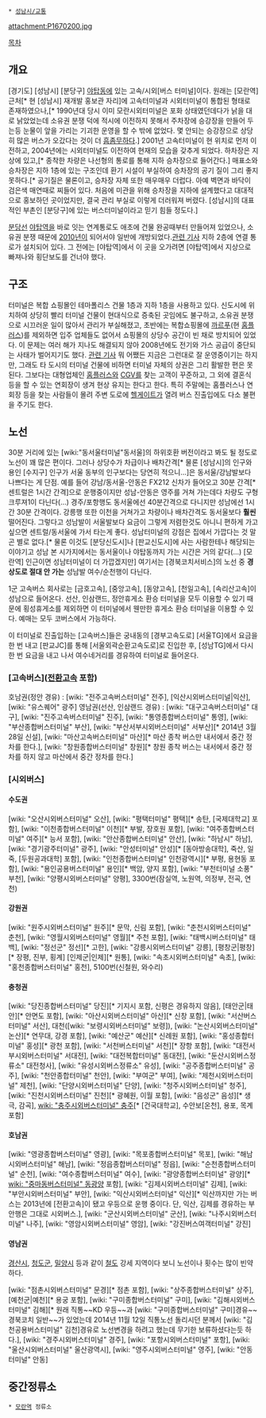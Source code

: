  * [[성남시/교통]]

attachment:P1670200.jpg

[[목차]]
== 개요 ==
[경기도] [성남시] [분당구] [[야탑]]동에 있는 고속/시외[버스 터미널]이다. 원래는 [모란역] 근처[* 현 [성남시] 재개발 홍보관 자리]에 고속터미널과 시외터미널이 통합된 형태로 존재하였으나,[* 1990년대 당시 이미 모란시외터미널은 포화 상태였던데다가 낡을 대로 낡았었는데 소유권 분쟁 덕에 적시에 이전하지 못해서 주차장에 승강장을 만들어 두는등 눈물이 앞을 가리는 기괴한 운영을 할 수 밖에 없었다. 몇 안되는 승강장으로 상당히 많은 버스가 오갔다는 것이 더 [[흠좀무]]하다.] 2001년 고속터미널이 현 위치로 먼저 이전하고, 2004년에는 시외터미널도 이전하여 현재의 모습을 갖추게 되었다. 하차장은 지상에 있고,[* 종착한 차량은 나선형의 통로를 통해 지하 승차장으로 들어간다.] 매표소와 승차장은 지하 1층에 있는 구조인데 환기 시설이 부실하여 승차장의 공기 질이 그리 좋지 못하다.[* 공기질은 물론이고, 승차장 자체 또한 매우매우 더럽다. 아예 벽면과 바닥이 검은색 매연때로 찌들어 있다. 처음에 미관을 위해 승차장을 지하에 설계했다고 대대적으로 홍보하던 곳이었지만, 결국 관리 부실로 이렇게 더러워져 버렸다. [성남시]의 대표적인 부촌인 [분당구]에 있는 버스터미널이라고 믿기 힘들 정도다.]

[[분당선]] [[야탑역]]을 바로 잇는 연계통로도 애초에 건물 완공때부터 만들어져 있었으나, 소유권 분쟁 때문에 [[2010년]]이 되어서야 일반에 개방되었다.[http://news.naver.com/main/read.nhn?mode=LSD&mid=sec&sid1=102&oid=001&aid=0003078362 관련 기사] 지하 2층에 연결 통로가 설치되어 있다. 그 전에는 [야탑역]에서 이 곳을 오가려면 [야탑역]에서 지상으로 빠져나와 횡단보도를 건너야 했다.

== 구조 ==
터미널은 복합 쇼핑몰인 테마폴리스 건물 1층과 지하 1층을 사용하고 있다. 신도시에 위치하여 상당히 빨리 터미널 건물이 현대식으로 증축된 곳임에도 불구하고, 소유권 분쟁으로 시끄러운 일이 많아서 관리가 부실해졌고, 초반에는 복합쇼핑몰에 [[까르푸]](현 [[홈플러스]])를 제외하면 입주 업체들도 없어서 쇼핑몰의 상당수 공간이 빈 채로 방치되어 있었다. 이 문제는 여러 해가 지나도 해결되지 않아 2008년에도 전기와 가스 공급이 중단되는 사태가 벌어지기도 했다. [http://news.naver.com/main/read.nhn?mode=LSD&mid=sec&sid1=103&oid=001&aid=0002070298 관련 기사] 뭐 어쨌든 지금은 그런대로 잘 운영중이기는 하지만, 그래도 타 도시의 터미널 건물에 비하면 터미널 자체의 상권은 그리 활발한 편은 못된다. 그보다는 대형업체인 [[홈플러스]]와 [[CGV]]를 찾는 고객이 꾸준하고, 그 외에 결혼식 등을 할 수 있는 연회장이 생겨 현상 유지는 한다고 한다. 특히 주말에는 홈플러스나 연회장 등을 찾는 사람들이 몰려 주변 도로에 [[헬게이트]]가 열려 버스 진출입에도 다소 불편을 주기도 한다.

== 노선 ==
30분 거리에 있는 [wiki:"동서울터미널"동서울]의 하위호환 버전이라고 봐도 될 정도로 노선이 꽤 많은 편이다. 그러나 상당수가 차급이나 배차간격[* 물론 [성남시]의 인구와 용인 [수지구] 인구가 서울 동부의 인구보다는 당연히 적으니...]은 동서울/강남발보다 나쁘다는 게 단점. 예를 들어 강남/동서울-안동은 FX212 신차가 들어오고 30분 간격[* 센트럴은 1시간 간격]으로 운행중이지만 성남-안동은 영주를 거쳐 가는데다 차량도 구형 크루져1이 다닌다(...) 경주/포항행도 동서울에선 40분간격으로 다니지만 성남에선 1시간 30분 간격이다. 강릉행 또한 이천을 거쳐가고 차량이나 배차간격도 동서울보다 '''훨씬''' 떨어진다. 그렇다고 성남발이 서울발보다 요금이 그렇게 저렴한것도 아니니 편하게 가고 싶으면 센트럴/동서울에 가서 타는게 좋다. 성남터미널의 강점은 집에서 가깝다는 것 말곤 별로 없다.[* 물론 이것도 [분당신도시]나 [판교신도시]에 사는 사람한테나 해당되는 이야기고 성남 본 시가지에서는 동서울이나 야탑동까지 가는 시간은 거의 같다(...) [모란역] 인근이면 성남터미널이 더 가깝겠지만] 여기서는 [경북코치서비스]의 노선 중 '''경상도로 절대 안 가는''' 성남발 여수/순천행이 다닌다.

1군 고속버스 회사로는 [금호고속], [중앙고속], [동양고속], [천일고속], [속리산고속]이 성남으로 들어온다. 선산, 인삼랜드, 정안휴게소 환승 터미널을 모두 이용할 수 있기 때문에 횡성휴게소를 제외하면 이 터미널에서 웬만한 휴게소 환승 터미널을 이용할 수 있다. 예매는 모두 코버스에서 가능하다.

이 터미널로 진출입하는 [고속버스]들은 궁내동의 [경부고속도로] [서울TG]에서 요금을 한 번 내고 [판교JC]를 통해 [서울외곽순환고속도로]로 진입한 후, [성남TG]에서 다시 한 번 요금을 내고 나서 여수네거리를 경유하여 터미널로 들어온다.
=== [고속버스]([[전환고속]] 포함) ===
호남권(정안 경유) : [wiki: "전주고속버스터미널" 전주], [익산시외버스터미널|익산], [wiki: "유스퀘어" 광주]
영남권(선산, 인삼랜드 경유) : [wiki: "대구고속버스터미널" 대구], [wiki: "진주고속버스터미널" 진주], [wiki: "통영종합버스터미널" 통영], [wiki: "부산종합버스터미널" 부산], [wiki: "부산서부시외버스터미널" 서부산][* 2014년 3월 28일 신설], [wiki: "마산고속버스터미널" 마산][* 마산 종착 버스만 내서에서 중간 정차를 한다.], [wiki: "창원종합버스터미널" 창원][* 창원 종착 버스는 내서에서 중간 정차를 하지 않고 마산에서 중간 정차를 한다.]
=== [시외버스] ===
==== 수도권 ====
[wiki: "오산시외버스터미널" 오산], [wiki: "평택터미널" 평택][* 송탄, [국제대학교] 포함], [wiki: "이천종합버스터미널" 이천][* 부발, 장호원 포함], [wiki: "여주종합버스터미널" 여주][* 능서 포함], [wiki: "안산종합버스터미널" 안산], [wiki: "하남시" 하남], [wiki: "경기광주터미널" 광주], [wiki: "안성터미널" 안성][* [동아방송대학], 죽산, 일죽, [두원공과대학] 포함], [wiki: "인천종합버스터미널" 인천광역시][* 부평, 용현동 포함], [wiki: "용인공용버스터미널" 용인][* 백암, 양지 포함], [wiki: "부천터미널 소풍" 부천], [wiki: "양평시외버스터미널" 양평], 3300번(잠실역, 노원역, 의정부, 전곡, 연천) 

==== 강원권 ====
[wiki: "원주시외버스터미널" 원주][* 문막, 신림 포함], [wiki: "춘천시외버스터미널" 춘천], [wiki: "영월시외버스터미널" 영월][* 주천 포함], [wiki: "태백시버스터미널" 태백], [wiki: "정선군" 정선][* 고한], [wiki: "강릉시외버스터미널" 강릉], [평창군|평창][* 장평, 진부, 횡계] [인제군|인제][* 원통], [wiki: "속초시외버스터미널" 속초], [wiki: "홍천종합버스터미널" 홍천], 5100번(신철원, 와수리) 

==== 충청권 ====
[wiki: "당진종합버스터미널" 당진][* 기지시 포함, 신평은 경유하지 않음], [태안군|태안][* 안면도 포함], [wiki: "아산시외버스터미널" 아산][* 신창 포함], [wiki: "서산버스터미널" 서산], 대천([wiki: "보령시외버스터미널" 보령]), [wiki: "논산시외버스터미널" 논산][* 연무대, 강경 포함], [wiki: "예산군" 예산][* 신례원 포함], [wiki: "홍성종합터미널" 홍성][* 광천 포함], [wiki: "서천버스터미널" 서천][* 장항 포함], [wiki: "대전서부시외버스터미널" 서대전], [wiki: "대전복합터미널" 동대전], [wiki: "둔산시외버스정류소" 대전청사], [wiki: "유성시외버스정류소" 유성], [wiki: "공주종합버스터미널" 공주], [wiki: "천안종합터미널" 천안],  [wiki: "부여군" 부여], [wiki: "제천시외버스터미널" 제천], [wiki: "단양시외버스터미널" 단양], [wiki: "청주시외버스터미널" 청주], [wiki: "진천시외버스터미널" 진천][* 광혜원, 이월 포함], [wiki: "음성군" 음성][* 생극, 감곡], [[wiki: "충주시외버스터미널" 충주]][* [건국대학교], 수안보[온천], 용포, 목계 포함]

==== 호남권 ====
[wiki: "영광종합버스터미널" 영광], [wiki: "목포종합버스터미널" 목포], [wiki: "해남시외버스터미널" 해남], [wiki: "정읍종합버스터미널" 정읍], [wiki: "순천종합버스터미널" 순천], [wiki: "여수종합버스터미널" 여수], [wiki: "광양종합버스터미널" 광양][* [[wiki: "중마동버스터미널" 동광양]] 포함], [wiki: "김제시외버스터미널" 김제], [wiki: "부안시외버스터미널" 부안], [wiki: "익산시외버스터미널" 익산][* 익산까지만 가는 버스는 2013년에 [전환고속]이 됐고 우등으로 운행 중이다. 단, 익산, 김제를 경유하는 부안행은 그대로 시외버스.], [wiki: "군산시외버스터미널" 군산], [wiki: "나주시외버스터미널" 나주], [wiki: "영암시외버스터미널" 영암], [wiki: "강진버스여객터미널" 강진] 

==== 영남권 ====
[[경산시]], [[청도군]], [[밀양시]] 등과 같이 [[철도]] 강세 지역이다 보니 노선이나 횟수는 많이 빈약하다.

[wiki: "점촌시외버스터미널" 문경][* 점촌 포함], [wiki: "상주종합버스터미널" 상주], [예천군|예천][* 용궁 포함], [wiki: "구미종합버스터미널" 구미], [wiki: "김해시외버스터미널" 김해][* 원래 직통~~KD 우등~~과 [wiki: "구미종합버스터미널" 구미]경유~~경북코치 일반~~가 있었는데 2014년 11월 12일 직통노선 돌리시던 분께서 [wiki: "김천공용버스터미널" 김천]경유로 노선변경을 하려고 했는데 무기한 보류하셨다는듯 하다.], [wiki: "경주시외버스터미널" 경주], [wiki: "포항시외버스터미널" 포항], [wiki: "울산시외버스터미널" 울산광역시], [wiki: "영주시외버스터미널" 영주], [wiki: "안동터미널" 안동] 

== 중간정류소 ==
 * [[모란역]] 정류소

